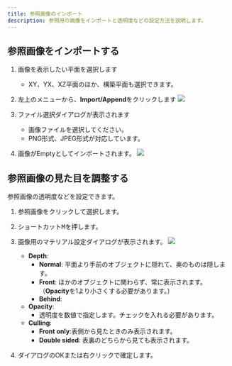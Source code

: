 ```yaml
---
title: 参照画像のインポート
description: 参照用の画像をインポートと透明度などの設定方法を説明します。
---
```


## 参照画像をインポートする

1. 画像を表示したい平面を選択します
   - XY、YX、XZ平面のほか、構築平面も選択できます。

2. 左上のメニューから、**Import/Append**をクリックします
![](./img/import.png)

3. ファイル選択ダイアログが表示されます
   - 画像ファイルを選択してください。
   - PNG形式、JPEG形式が対応しています。

4. 画像がEmptyとしてインポートされます。
![](./img/empty.png)

## 参照画像の見た目を調整する

参照画像の透明度などを設定できます。

1. 参照画像をクリックして選択します。

2. ショートカット<kbd>M</kbd>を押します。

3. 画像用のマテリアル設定ダイアログが表示されます。
![](./img/image-material.png)
   - **Depth**:
     - **Normal**: 平面より手前のオブジェクトに隠れて、奥のものは隠します。
     - **Front**: ほかのオブジェクトに関わらず、常に表示されます。（**Opacity**を1より小さくする必要があります。）
     - **Behind**:
   - **Opacity**: 
      - 透明度を数値で指定します。チェックを入れる必要があります。
   - **Culling**:
     - **Front only**:表側から見たときのみ表示されます。
     - **Double sided**: 表裏のどちらから見ても表示されます。

4. ダイアログのOKまたは右クリックで確定します。